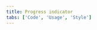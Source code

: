 ```yaml
---
title: Progress indicator
tabs: ['Code', 'Usage', 'Style']
---
```


<ComponentCode
    name="Progress indicator"
    component="progress-indicator"
    variation="progress-indicator"
    hasReactVersion
    hasVueVersion="progress--default"
    hasAngularVersion="?path=/story/progress-indicator--basic"
    codepen="dLMppM"
    >
</ComponentCode>
<ComponentCode
    name="Progress indicator vertical"
    component="progress-indicator"
    variation="progress-indicator--vertical"
    hasReactVersion
    hasAngularVersion="?path=/story/progress-indicator--vertical"
    codepen="QPNKpB"
    >
</ComponentCode>
<ComponentDocs component="progress-indicator" ></ComponentDocs>
